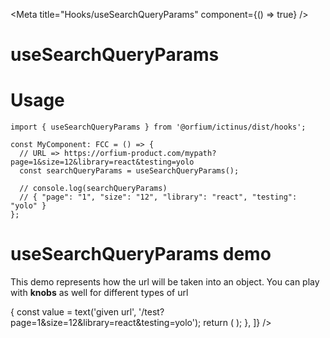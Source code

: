 
<Meta title="Hooks/useSearchQueryParams" component={() => true} />

# useSearchQueryParams

# Usage

```
import { useSearchQueryParams } from '@orfium/ictinus/dist/hooks';

const MyComponent: FCC = () => {
  // URL => https://orfium-product.com/mypath?page=1&size=12&library=react&testing=yolo
  const searchQueryParams = useSearchQueryParams();

  // console.log(searchQueryParams)
  // { "page": "1", "size": "12", "library": "react", "testing": "yolo" }
};
```

# useSearchQueryParams demo

This demo represents how the url will be taken into an object. You can play with **knobs** as well for different types of url

<Canvas>
  <Story
    name="useSearchQueryParams"
    parameters={{
      query: {
        q: 'search',
      },
    }}
    decorators={[
      withKnobs,
      () => {
        const value = text('given url', '/test?page=1&size=12&library=react&testing=yolo');
        return (
          <MemoryRouter initialEntries={[value]}>
            <DemoUseSearchQueryParams initialEntries={value} />
          </MemoryRouter>
        );
      },
    ]}
  />
</Canvas>
